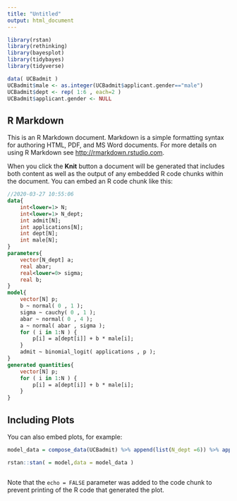 ```yaml
---
title: "Untitled"
output: html_document
---
```


```r
library(rstan)
library(rethinking)
library(bayesplot)
library(tidybayes)
library(tidyverse)

data( UCBadmit )
UCBadmit$male <- as.integer(UCBadmit$applicant.gender=="male")
UCBadmit$dept <- rep( 1:6 , each=2 )
UCBadmit$applicant.gender <- NULL
```

## R Markdown

This is an R Markdown document. Markdown is a simple formatting syntax for authoring HTML, PDF, and MS Word documents. For more details on using R Markdown see <http://rmarkdown.rstudio.com>.

When you click the **Knit** button a document will be generated that includes both content as well as the output of any embedded R code chunks within the document. You can embed an R code chunk like this:

```stan
//2020-03-27 10:55:06
data{
    int<lower=1> N;
    int<lower=1> N_dept;
    int admit[N];
    int applications[N];
    int dept[N];
    int male[N];
}
parameters{
    vector[N_dept] a;
    real abar;
    real<lower=0> sigma;
    real b;
}
model{
    vector[N] p;
    b ~ normal( 0 , 1 );
    sigma ~ cauchy( 0 , 1 );
    abar ~ normal( 0 , 4 );
    a ~ normal( abar , sigma );
    for ( i in 1:N ) {
        p[i] = a[dept[i]] + b * male[i];
    }
    admit ~ binomial_logit( applications , p );
}
generated quantities{
    vector[N] p;
    for ( i in 1:N ) {
        p[i] = a[dept[i]] + b * male[i];
    }
}
```

## Including Plots

You can also embed plots, for example:

```r

model_data = compose_data(UCBadmit) %>% append(list(N_dept =6)) %>% append(list(N =12)) %>% .[-6]

rstan::stan( = model,data = model_data )



```

Note that the `echo = FALSE` parameter was added to the code chunk to prevent printing of the R code that generated the plot.
